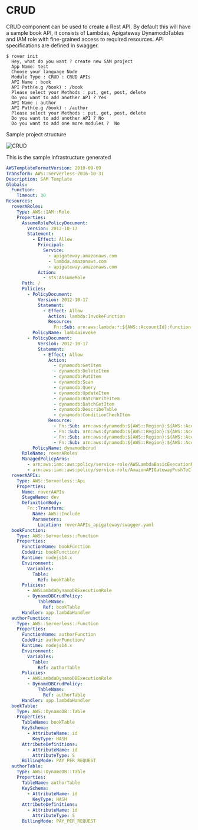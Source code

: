# CRUD


CRUD component can be used to create a Rest API. By default this will have a sample book API, it consists of Lambdas, Apigateway DynamodbTables and IAM role with fine-grained access to required resources. API specifications are defined in swagger.

``` shell
$ rover init                                                                                                                                                                                       
  Hey, what do you want ? create new SAM project
  App Name: test
  Choose your language Node
  Module Type : CRUD : CRUD APIs
  API Name : book
  API Path(e.g /book) : /book
  Please select your Methods : put, get, post, delete
  Do you want to add another API ? Yes
  API Name : author
  API Path(e.g /book) : /author
  Please select your Methods : put, get, post, delete
  Do you want to add another API ? No
  Do you want to add one more modules ?  No
```

Sample project structure


![CRUD](../.././assets/crud.png)


This is the sample infrastructure generated

```yml
AWSTemplateFormatVersion: 2010-09-09
Transform: AWS::Serverless-2016-10-31
Description: SAM Template
Globals:
  Function:
    Timeout: 30
Resources:
  roverARoles:
    Type: AWS::IAM::Role
    Properties:
      AssumeRolePolicyDocument:
        Version: 2012-10-17
        Statement:
          - Effect: Allow
            Principal:
              Service:
                - apigateway.amazonaws.com
                - lambda.amazonaws.com
                - apigateway.amazonaws.com
            Action:
              - sts:AssumeRole
      Path: /
      Policies:
        - PolicyDocument:
            Version: 2012-10-17
            Statement:
              - Effect: Allow
                Action: lambda:InvokeFunction
                Resource:
                  Fn::Sub: arn:aws:lambda:*:${AWS::AccountId}:function:*
          PolicyName: lambdainvoke
        - PolicyDocument:
            Version: 2012-10-17
            Statement:
              - Effect: Allow
                Action:
                  - dynamodb:GetItem
                  - dynamodb:DeleteItem
                  - dynamodb:PutItem
                  - dynamodb:Scan
                  - dynamodb:Query
                  - dynamodb:UpdateItem
                  - dynamodb:BatchWriteItem
                  - dynamodb:BatchGetItem
                  - dynamodb:DescribeTable
                  - dynamodb:ConditionCheckItem
                Resource:
                  - Fn::Sub: arn:aws:dynamodb:${AWS::Region}:${AWS::AccountId}:table/bookTable
                  - Fn::Sub: arn:aws:dynamodb:${AWS::Region}:${AWS::AccountId}:table/bookTable/index/*
                  - Fn::Sub: arn:aws:dynamodb:${AWS::Region}:${AWS::AccountId}:table/authorTable
                  - Fn::Sub: arn:aws:dynamodb:${AWS::Region}:${AWS::AccountId}:table/authorTable/index/*
          PolicyName: dynamodbcrud
      RoleName: roverARoles
      ManagedPolicyArns:
        - arn:aws:iam::aws:policy/service-role/AWSLambdaBasicExecutionRole
        - arn:aws:iam::aws:policy/service-role/AmazonAPIGatewayPushToCloudWatchLogs
  roverAAPIs:
    Type: AWS::Serverless::Api
    Properties:
      Name: roverAAPIs
      StageName: dev
      DefinitionBody:
        Fn::Transform:
          Name: AWS::Include
          Parameters:
            Location: roverAAPIs_apigateway/swagger.yaml
  bookFunction:
    Type: AWS::Serverless::Function
    Properties:
      FunctionName: bookFunction
      CodeUri: bookFunction/
      Runtime: nodejs14.x
      Environment:
        Variables:
          Table:
            Ref: bookTable
      Policies:
        - AWSLambdaDynamoDBExecutionRole
        - DynamoDBCrudPolicy:
            TableName:
              Ref: bookTable
      Handler: app.lambdaHandler
  authorFunction:
    Type: AWS::Serverless::Function
    Properties:
      FunctionName: authorFunction
      CodeUri: authorFunction/
      Runtime: nodejs14.x
      Environment:
        Variables:
          Table:
            Ref: authorTable
      Policies:
        - AWSLambdaDynamoDBExecutionRole
        - DynamoDBCrudPolicy:
            TableName:
              Ref: authorTable
      Handler: app.lambdaHandler
  bookTable:
    Type: AWS::DynamoDB::Table
    Properties:
      TableName: bookTable
      KeySchema:
        - AttributeName: id
          KeyType: HASH
      AttributeDefinitions:
        - AttributeName: id
          AttributeType: S
      BillingMode: PAY_PER_REQUEST
  authorTable:
    Type: AWS::DynamoDB::Table
    Properties:
      TableName: authorTable
      KeySchema:
        - AttributeName: id
          KeyType: HASH
      AttributeDefinitions:
        - AttributeName: id
          AttributeType: S
      BillingMode: PAY_PER_REQUEST

```
